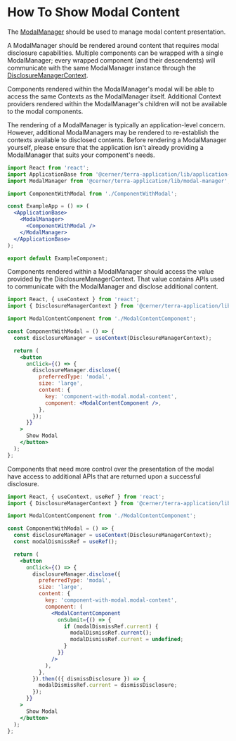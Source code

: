 # How To Show Modal Content

The [ModalManager](/application/cerner-terra-application/components/modal-manager) should be used to manage modal content presentation.

A ModalManager should be rendered around content that requires modal disclosure capabilities. Multiple components can be wrapped with a single
ModalManager; every wrapped component (and their descendents) will communicate with the same ModalManager instance through the
[DisclosureManagerContext](/application/cerner-terra-application/contexts/disclosure-manager-context).

Components rendered within the ModalManager's modal will be able to access the same Contexts as the ModalManager itself.
Additional Context providers rendered within the ModalManager's children will not be available to the modal components.

The rendering of a ModalManager is typically an application-level concern. However, additional ModalManagers may be rendered to re-establish
the contexts available to disclosed contents. Before rendering a ModalManager yourself, please ensure that the application isn't already providing
a ModalManager that suits your component's needs.

```jsx
import React from 'react';
import ApplicationBase from '@cerner/terra-application/lib/application-base';
import ModalManager from '@cerner/terra-application/lib/modal-manager';

import ComponentWithModal from './ComponentWithModal';

const ExampleApp = () => (
  <ApplicationBase>
    <ModalManager>
      <ComponentWithModal />
    </ModalManager>
  </ApplicationBase>
);

export default ExampleComponent;
```

Components rendered within a ModalManager should access the value provided by the DisclosureManagerContext. That value contains APIs used
to communicate with the ModalManager and disclose additional content.

```jsx
import React, { useContext } from 'react';
import { DisclosureManagerContext } from '@cerner/terra-application/lib/disclosure-manager';

import ModalContentComponent from './ModalContentComponent';

const ComponentWithModal = () => {
  const disclosureManager = useContext(DisclosureManagerContext);

  return (
    <button
      onClick={() => {
        disclosureManager.disclose({
          preferredType: 'modal',
          size: 'large',
          content: {
            key: 'component-with-modal.modal-content',
            component: <ModalContentComponent />,
          },
        });
      }}
    >
      Show Modal
    </button>
  );
};
```

Components that need more control over the presentation of the modal have access to additional APIs that are returned upon a successful disclosure.

```jsx
import React, { useContext, useRef } from 'react';
import { DisclosureManagerContext } from '@cerner/terra-application/lib/disclosure-manager';

import ModalContentComponent from './ModalContentComponent';

const ComponentWithModal = () => {
  const disclosureManager = useContext(DisclosureManagerContext);
  const modalDismissRef = useRef();

  return (
    <button
      onClick={() => {
        disclosureManager.disclose({
          preferredType: 'modal',
          size: 'large',
          content: {
            key: 'component-with-modal.modal-content',
            component: (
              <ModalContentComponent
                onSubmit={() => {
                  if (modalDismissRef.current) {
                    modalDismissRef.current();
                    modalDismissRef.current = undefined;
                  }
                }}
              />
            ),
          },
        }).then(({ dismissDisclosure }) => {
          modalDismissRef.current = dismissDisclosure;
        });
      }}
    >
      Show Modal
    </button>
  );
};
```
